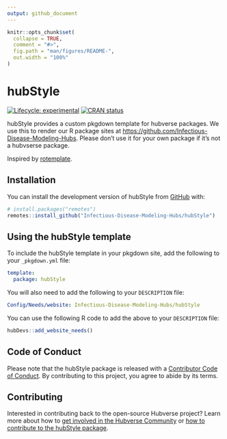 ```yaml
---
output: github_document
---
```


<!-- README.md is generated from README.Rmd. Please edit that file -->

```r
knitr::opts_chunk$set(
  collapse = TRUE,
  comment = "#>",
  fig.path = "man/figures/README-",
  out.width = "100%"
)
```


# hubStyle <img src="man/figures/logo.png" align="right" alt="" />

<!-- badges: start -->
[![Lifecycle: experimental](https://img.shields.io/badge/lifecycle-experimental-orange.svg)](https://lifecycle.r-lib.org/articles/stages.html#experimental)
[![CRAN status](https://www.r-pkg.org/badges/version/hubStyle)](https://CRAN.R-project.org/package=hubStyle)
<!-- badges: end -->

hubStyle provides a custom pkgdown template for hubverse packages. 
We use this to render our R package sites at <https://github.com/Infectious-Disease-Modeling-Hubs>. 
Please don’t use it for your own package if it’s not a hubvserse package.

Inspired by [rotemplate](https://github.com/ropensci-org/rotemplate).

## Installation

You can install the development version of hubStyle from [GitHub](https://github.com/) with:

``` r
# install.packages("remotes")
remotes::install_github("Infectious-Disease-Modeling-Hubs/hubStyle")
```

## Using the hubStyle template

To include the hubStyle template in your pkgdown site, add the following to your `_pkgdown.yml` file:

```yaml
template:
  package: hubStyle
```

You will also need to add the following to your `DESCRIPTION` file:

```yaml
Config/Needs/website: Infectious-Disease-Modeling-Hubs/hubStyle
```


You can use the following R code to add the above to your `DESCRIPTION` file:
```r
hubDevs::add_website_needs()
```


## Code of Conduct

Please note that the hubStyle package is released with a [Contributor Code of Conduct](.github/CODE_OF_CONDUCT.md). By contributing to this project, you agree to abide by its terms.


## Contributing

Interested in contributing back to the open-source Hubverse project?
Learn more about how to [get involved in the Hubverse Community](https://hubdocs.readthedocs.io/en/latest/overview/contribute.html) or [how to contribute to the hubStyle package](.github/CONTRIBUTING.md).
